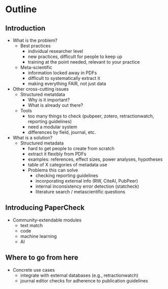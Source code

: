 # Outline


## Introduction

- What is the problem?
  - Best practices 
    - individual researcher level
    - new practices, difficult for people to keep up
    - training at the point needed, relevant to your practice
  - Meta-scientific
    - information locked away in PDFs
    - difficult to systematically extract it
    - making everything FAIR, not just data
- Other cross-cutting issues
  - Structured metatdata
    - Why is it important?
    - What is already out there?
  - Tools
    - too many things to check (pubpeer, zotero, retractionwatch, reporting guidelines)
    - need a modular system
    - differences by field, journal, etc.
- What is a solution?
  - Structured metadata
    - hard to get people to create from scratch
    - extract it flexibly from PDFs
    - examples: references, effect sizes, power analyses, hypotheses
    - table of X categories of metadata use
    - Problems this can solve
      - checking reporting guidelines
      - incorporating external info (RW, CiteAI, PubPeer)
      - internal inconsistency error detection (statcheck)
      - literature search / metascientific questions
    
## Introducing PaperCheck
    
- Community-extendable modules
  - text match
  - code
  - machine learning
  - AI

## Where to go from here

- Concrete use cases
  - integrate with external databases (e.g., retractionwatch)
  - journal editor checks for adherence to publication guidelines
  
